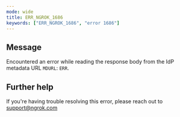 ```yaml
---
mode: wide
title: ERR_NGROK_1686
keywords: ["ERR_NGROK_1686", "error 1686"]
---
```


## Message

Encountered an error while reading the response body from the IdP metadata URL `MDURL`: `ERR`.

## Further help

If you're having trouble resolving this error, please reach out to [support@ngrok.com](mailto:support@ngrok.com?subject=Help%20with%20ERR_NGROK_1686)
